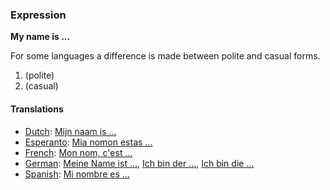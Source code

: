 ===Expression===
'''My name is ...'''

For some languages a difference is made between polite and casual forms.
# (polite)
# (casual)

====Translations====
*[[Dutch]]: [[media:Mijn_naam_is.ogg|Mijn naam is ...]]
*[[Esperanto]]: [[Mia nomon estas ...]]
*[[French]]: [[Mon nom, c'est ...]]
*[[German]]: [[Meine Name ist ...]], [[Ich bin der ...]], [[Ich bin die ...]]
*[[Spanish]]: [[Mi nombre es ...]]